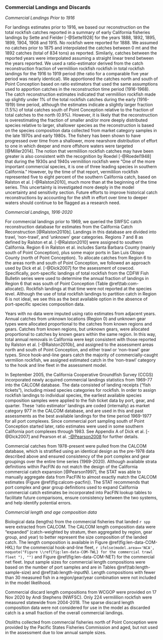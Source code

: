 ### Commercial Landings and Discards

*Commercial Landings Prior to 1916*

For landings estimates prior to 1916, we based our reconstruction on the total 
rockfish catches reported in a summary of early California fisheries landings by 
Sette and Fielder [-@Sette1928] for the years 1888, 1892, 1895, 1899, 1904, 1908 
and 1915.  No rockfish were reported for 1888. We assumed no catches prior to 1875
 and interpolated the catches between 0 mt and the 1892 catches (total of 834 
tons) as reported. Similarly, catches between the reported years were interpolated 
assuming a straight linear trend between the years reported.  We used a 
ratio-estimator derived from the catch reconstruction fraction of vermililion rockfish 
rockfish in total rockfish landings for the 1916 to 1919 period (the ratio for
a comparable five year period was nearly identical).  We apportioned the catches 
north and south of Point Conception based on ratio estimators that used the same 
assumptions used to apportion catches in the reconstruction time period (1916-1968).
The catch reconstruction estimates indicated that vermililion rockfish made up slightly under 
1% of the total rockfish catches during the early (1916-1919) time period, although 
the estimates indicate a slightly larger fraction (1.5%) of total catches south of 
Point Conception relative to the fraction of total catches to the north (0.9%).  However, 
it is likely that the reconstruction is overestimating the fraction of smaller and/or 
more deeply distributed species relative to larger, shallower species as the 
reconstruction is based on the species composition data collected from market 
category samples in the late 1970s and early 1980s.  The fishery has been shown
to have progressed over time from a shallower, more nearshore distribution of 
effort to one in which deeper and more offshore waters were targeted [@Miller2014]. 
The notion that vermililion rockfish catches may have been greater is also consistent with 
the recognition by Roedel [-@Roedel1948] that during the 1930s and 1940s vermililion rockfish 
were “One of the more important commercial species, it is one of three leading 
species in southern California." However, by the time of that report, vermililion rockfish 
represented five to eight percent of the southern California catch, based on 
Ralston et al. [-@Ralston2010], much more than at the beginning of the time 
series. This uncertainty is investigated more deeply in the model uncertainty and sensitivity section. Future efforts to improve historical catch reconstructions by accounting 
for the shift in effort over time to deeper waters should continue to be flagged 
as a research need. 



*Commercial Landings, 1916-2020*

For commercial landings prior to 1969, we queried the SWFSC catch reconstruction 
database for estimates from the California Catch Reconstruction [@Ralston2010b]. 
Landings in this database are divided into trawl, ‘non-trawl’, and ‘unknown’ gear 
categories. Regions 7 and 8 as defined by Ralston et al. [-@Ralston2010] were 
assigned to southern California. Region 6 in Ralston et al. includes Santa 
Barbara County (mainly south of Point Conception), plus some major ports in San 
Luis Obispo County (north of Point Conception). To allocate catches from Region 
6 to the areas north and south of Point Conception, we followed an approach used 
by Dick et al. [-@Dick2007] for the assessment of cowcod. Specifically, 
port-specific landings of total rockfish from the CDFW Fish Bulletin series were 
used to determine the annual fraction of landings in Region 6 that was south of
Point Conception (Table \@ref(tab:com-allocate)). Rockfish landings at that time 
were not reported 
at the species level. Although the use of total rockfish landings to partition 
catch in Region 6 is not ideal, we see this as the best available option in the 
absence of port-specific species composition data. 

Years with no data were imputed 
using ratio estimates from adjacent years. Annual catches from unknown locations 
(Region 0) and unknown gear types were allocated proportional to the catches from 
known regions and gears. Catches from known regions, but unknown gears, were 
allocated proportional to catches by known gears within the same region. In this way, 
total annual removals in California were kept consistent with those reported by 
Ralston et al. [-@Ralston2010b], and assigned to the assessment areas north and 
south of Point Conception, and either trawl or ‘non-trawl’ gear types. Since 
hook-and-line gears catch the majority of 
commercially-caught vermilion rockfish, we assigned estimated catch in the 
‘non-trawl’ category to the hook and line fleet in the assessment model.


In September 2005, the California Cooperative Groundfish Survey (CCGS) 
incorporated newly acquired commercial landings statistics from 1969-77 into 
the CALCOM database. The data consisted of landing receipts (“fish tickets”), 
including mixed species categories for rockfish. In order to assign rockfish 
landings to individual species, the earliest available species composition 
samples were applied to the fish ticket data by port, gear, and quarter. These 
‘ratio estimator’ landings are coded (internally) as market category 977 in the 
CALCOM database, and are used in this and past assessments as the best available
landings for the time period 1969-1977 for all port complexes. Since commercial 
port sampling south of Point Conception started later, ratio estimates were used 
in some southern California port complexes through 1983. See Appendix A of Dick 
et al. [-@Dick2007] and Pearson et al. [-@Pearson2008](pp. 8 and 15-16) for 
further details.

Commercial catches from 1978-present were pulled from the CALCOM database, which 
is stratified using an identical design as the pre-1978 data described above and 
ensured consistency of the port complex and gear groupings over the entire time 
series (1969-2020). Although available strata definitions within PacFIN do not 
match the design of the California commercial catch expansion [@Pearson1997], 
the STAT was able to manually aggregate data from PacFIN to almost exactly match 
the CALCOM estimates (Figure \@ref(fig:calcom-pacfin)). The STAT recommends that 
port complex and gear group definitions used to expand California commercial 
catch estimates be incorporated into PacFIN lookup tables to facilitate future 
comparisons, ensure consistency between the two systems, and help identify potential errors.



*Commercial length and age composition data*

Biological data (lengths) from the commercial fisheries that landed `r spp` were 
extracted from CALCOM. The CALCOM length composition data were “expanded” 
(catch-weighted by stratum, then aggregated by region, gear group, and year) to 
better represent the size composition of the landed catch. The length composition 
is available in Figure \@ref(fig:len-data-COM-HKL) 
for the commercial hook-and-line fleet, `r ifelse(model.area=='NCA', noquote("Figure \\ref{fig:len-data-COM-TWL} for the commercial trawl fleet "), "")` and Figure \@ref(fig:len-data-COM-NET) for the commercial net fleet. Input sample sizes for 
commercial length compositions were based on the number of port samples and are in 
Tables \@ref(tab:length-sample-size) and \@ref(tab:length-inputN). Length compositions with fewer than 30
measured fish in a region/gear/year combination were not included in the model 
likelihood.

Commercial discard length compositions from WCGOP were provided on 
17 Nov 2020 by Andi Stephens (NWFSC).  Only 224 vermililion rockfish were measured statewide from 
2004-2018.  The sparse discard length composition data were not considered for use in the 
model as discarded catch is a small fraction of the overall commercial landings.

Otoliths collected from commercial fisheries north of Point Conception were provided by 
the Pacific States Fisheries Commission and aged, but not used in the assessment due 
to low annual sample sizes.
